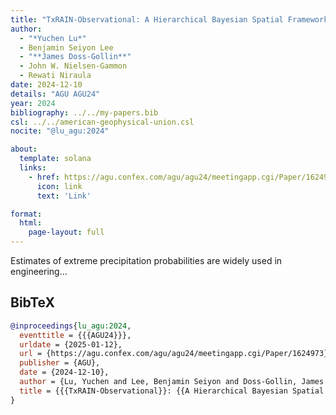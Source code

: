```yaml
---
title: "TxRAIN-Observational: A Hierarchical Bayesian Spatial Framework to Assess Nonstationary Rainfall Intensity, Frequency, and Duration in Texas"
author:
  - "*Yuchen Lu*"
  - Benjamin Seiyon Lee
  - "**James Doss-Gollin**"
  - John W. Nielsen-Gammon
  - Rewati Niraula
date: 2024-12-10
details: "AGU AGU24"
year: 2024
bibliography: ../../my-papers.bib
csl: ../../american-geophysical-union.csl
nocite: "@lu_agu:2024"

about:
  template: solana
  links:
    - href: https://agu.confex.com/agu/agu24/meetingapp.cgi/Paper/1624973
      icon: link
      text: 'Link'

format:
  html:
    page-layout: full
---
```


Estimates of extreme precipitation probabilities are widely used in engineering...

## BibTeX

```bibtex
@inproceedings{lu_agu:2024,
  eventtitle = {{{AGU24}}},
  urldate = {2025-01-12},
  url = {https://agu.confex.com/agu/agu24/meetingapp.cgi/Paper/1624973},
  publisher = {AGU},
  date = {2024-12-10},
  author = {Lu, Yuchen and Lee, Benjamin Seiyon and Doss-Gollin, James and Nielsen-Gammon, John W. and Niraula, Rewati},
  title = {{{TxRAIN-Observational}}: {{A Hierarchical Bayesian Spatial Framework}} to {{Assess Nonstationary Rainfall Intensity}}, {{Frequency}}, and {{Duration}} in {{Texas}}},
}
```